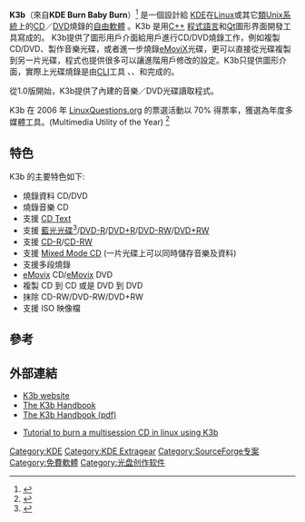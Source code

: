 {{Infobox_Software
| name = K3b
| logo = Breezeicons-apps-48-k3b.svg
| logo size = 64px
| screenshot = K3b 21.12.0 screenshot.png
| screenshot size = 300px
| caption = 
| author                  = [[KDE|KDE]]
| developer               = Sebastian Trüg, Christian Kvasny, Michał Małek
| latest_release_version  = 跟隨KDE Applications版本號
| latest_release_date     = 
| latest preview version  = 
| latest preview date     = 
| programming language    = [[C++|C++]] ([[Qt|Qt]])<ref name="ohloh">{{cite web |url=http://www.ohloh.net/p/k3b |title=Ohloh Analysis Summary - K3b |publisher=Ohloh |archiveurl=https://web.archive.org/web/20131024063832/http://www.ohloh.net/p/k3b |archivedate=2013-10-24 |accessdate=2010-05-14 |dead-url=no }}</ref>
|operating_system         = [[类Unix系统|类Unix系统]]
| platform                = [[KDE|KDE]]
|genre = [[光碟燒錄|光碟燒錄]]
|license = [[GNU通用公共许可证|GPL]]
|website = [https://userbase.kde.org/K3b]
}}

'''K3b'''（來自'''KDE Burn Baby Burn'''）<ref>{{cite web |url=http://dot.kde.org/1145245411/1145247602/ |title=K3B |accessdate=2007-08-08 |archive-date=2012-08-25 |archive-url=https://web.archive.org/web/20120825161315/http://dot.kde.org/1145245411/1145247602/ |dead-url=no }}</ref> 是一個設計給 [[KDE|KDE]]在[[Linux|Linux]]或其它[[類Unix系統|類Unix系統]]上的[[CD|CD]]／[[DVD|DVD]]燒錄的[[自由軟體|自由軟體]] 。K3b 是用[[C++|C++]] [[程式語言|程式語言]]和[[Qt|Qt]]圖形界面開發工具寫成的。
K3b提供了圖形用戶介面給用戶進行CD/DVD燒錄工作，例如複製CD/DVD、製作音樂光碟，或者進一步燒錄[[eMoviX|eMoviX]]光碟，更可以直接從光碟複製到另一片光碟，程式也提供很多可以讓進階用戶修改的設定。K3b只提供圖形介面，實際上光碟燒錄是由[[命令行界面|CLI]]工具 {{link-en|cdrecord|cdrecord}}、{{link-en|wodim|wodim}}、{{link-en|cdrdao|cdrdao}}和{{link-en|growisofs|growisofs}}完成的。

從1.0版開始，K3b提供了內建的音樂／DVD光碟讀取程式。

K3b 在 2006 年 [[LinuxQuestions.org|LinuxQuestions.org]] 的票選活動以 70% 得票率，獲選為年度多媒體工具。(Multimedia Utility of the Year) <ref>{{cite web |url=http://www.linuxquestions.org/questions/showthread.php?t=514982 |title=Multimedia Utility of the Year |accessdate=2007-03-20 |archive-date=2007-10-02 |archive-url=https://web.archive.org/web/20071002174109/http://www.linuxquestions.org/questions/showthread.php?t=514982 |dead-url=no }}</ref>

==  特色 ==
K3b 的主要特色如下:
* 燒錄資料 CD/DVD
* 燒錄音樂 CD
* 支援 [[CD_Text|CD Text]]
* 支援 [[藍光光碟|藍光光碟]]<ref>{{cite web |url=http://www.k3b.org/ |title=K3b 2.0 released |accessdate=2010-08-15 |archive-date=2017-03-08 |archive-url=https://web.archive.org/web/20170308175749/http://k3b.org/ |dead-url=no }}</ref>/[[DVD-R|DVD-R]]/[[DVD+R|DVD+R]]/[[DVD-RW|DVD-RW]]/[[DVD+RW|DVD+RW]]
* 支援 [[CD-R|CD-R]]/[[CD-RW|CD-RW]]
* 支援 [[Mixed_Mode_CD|Mixed Mode CD]] (一片光碟上可以同時儲存音樂及資料)
* 支援多段燒錄
* [[eMovix|eMovix]] CD/[[eMovix|eMovix]] DVD
* 複製 CD 到 CD 或是 DVD 到 DVD
* 抹除 CD-RW/DVD-RW/DVD+RW
* 支援 ISO 映像檔

== 參考 ==
{{Reflist}}

== 外部連結 ==
* [http://www.k3b.org/ K3b website] {{Wayback|url=http://www.k3b.org/ |date=20170308175749 }}
* [http://docs.kde.org/stable/en/extragear-multimedia/k3b/index.html The K3b Handbook] {{Wayback|url=http://docs.kde.org/stable/en/extragear-multimedia/k3b/index.html |date=20150326165256 }}
* [http://docs.kde.org/stable/en/extragear-multimedia/k3b/k3b.pdf The K3b Handbook (pdf)] {{Wayback|url=http://docs.kde.org/stable/en/extragear-multimedia/k3b/k3b.pdf |date=20140908193922 }}

<!-- Maybe we can find a better link than this one to a blog? -->
* [https://web.archive.org/web/20071009213048/http://www.theblackpawn.com/step-by-step-tutorial-to-burn-a-multisession-cd-in-linux.php Tutorial to burn a multisession CD in linux using K3b]

{{KDE}}

<!-- Interlang -->

<!-- Categories -->
{{Authority control}}
[[Category:KDE|Category:KDE]]
[[Category:KDE_Extragear|Category:KDE Extragear]]
[[Category:SourceForge专案|Category:SourceForge专案]]
[[Category:免費軟體|Category:免費軟體]]
[[Category:光盘创作软件|Category:光盘创作软件]]